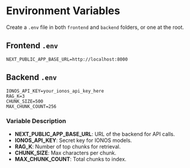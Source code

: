 # Environment Variables

Create a `.env` file in both `frontend` and `backend` folders, or one at the root.

## Frontend `.env`

```dotenv
NEXT_PUBLIC_APP_BASE_URL=http://localhost:8000
```

## Backend `.env`

```dotenv
IONOS_API_KEY=your_ionos_api_key_here
RAG_K=3
CHUNK_SIZE=500
MAX_CHUNK_COUNT=256
```

### Variable Description

- **NEXT_PUBLIC_APP_BASE_URL**: URL of the backend for API calls.
- **IONOS_API_KEY**: Secret key for IONOS models.
- **RAG_K**: Number of top chunks for retrieval.
- **CHUNK_SIZE**: Max characters per chunk.
- **MAX_CHUNK_COUNT**: Total chunks to index.
